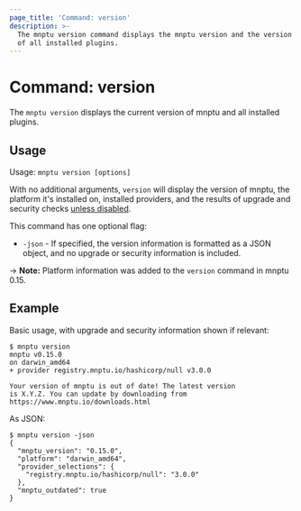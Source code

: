 ```yaml
---
page_title: 'Command: version'
description: >-
  The mnptu version command displays the mnptu version and the version
  of all installed plugins.
---
```


# Command: version

The `mnptu version` displays the current version of mnptu and all
installed plugins.

## Usage

Usage: `mnptu version [options]`

With no additional arguments, `version` will display the version of mnptu,
the platform it's installed on, installed providers, and the results of upgrade
and security checks [unless disabled](/mnptu/cli/commands#upgrade-and-security-bulletin-checks).

This command has one optional flag:

* `-json` - If specified, the version information is formatted as a JSON object,
  and no upgrade or security information is included.

-> **Note:** Platform information was added to the `version` command in mnptu 0.15.

## Example

Basic usage, with upgrade and security information shown if relevant:

```shellsession
$ mnptu version
mnptu v0.15.0
on darwin_amd64
+ provider registry.mnptu.io/hashicorp/null v3.0.0

Your version of mnptu is out of date! The latest version
is X.Y.Z. You can update by downloading from https://www.mnptu.io/downloads.html
```

As JSON:

```shellsession
$ mnptu version -json
{
  "mnptu_version": "0.15.0",
  "platform": "darwin_amd64",
  "provider_selections": {
    "registry.mnptu.io/hashicorp/null": "3.0.0"
  },
  "mnptu_outdated": true
}
```
